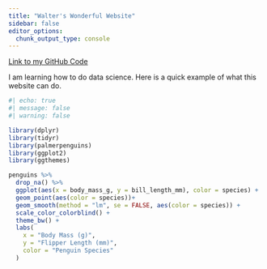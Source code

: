 ```yaml
---
title: "Walter's Wonderful Website"
sidebar: false
editor_options: 
  chunk_output_type: console
---
```


[Link to my GitHub Code](https://github.com/ApexWookiee/wfenske05)

I am learning how to do data science. Here is a quick example of what this website can do. 

```r
#| echo: true
#| message: false
#| warning: false

library(dplyr)
library(tidyr)
library(palmerpenguins)
library(ggplot2)
library(ggthemes)

penguins %>%
  drop_na() %>%
  ggplot(aes(x = body_mass_g, y = bill_length_mm), color = species) +
  geom_point(aes(color = species))+
  geom_smooth(method = "lm", se = FALSE, aes(color = species)) +
  scale_color_colorblind() +
  theme_bw() +
  labs(
    x = "Body Mass (g)",
    y = "Flipper Length (mm)",
    color = "Penguin Species"
  )
```

